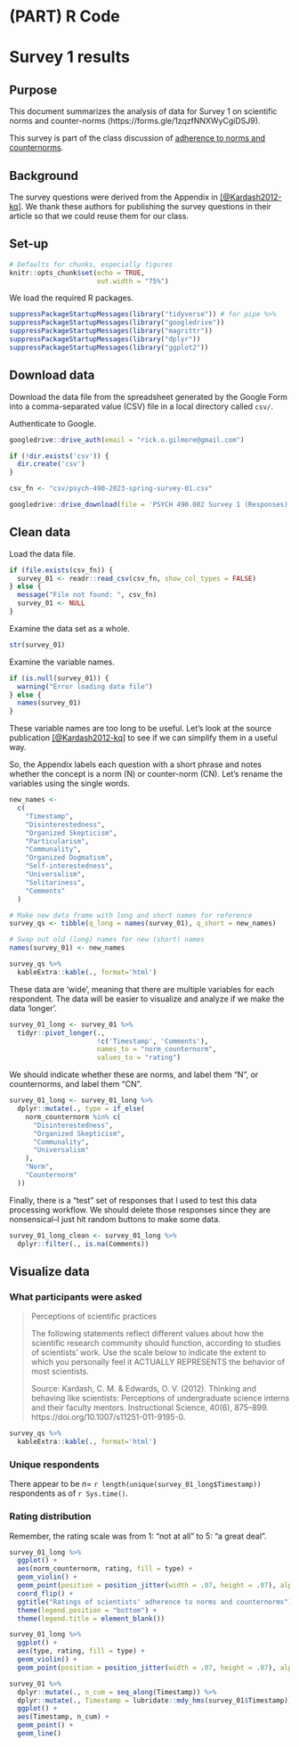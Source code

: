 # (PART) R Code {-} 

# Survey 1 results {- #survey_01_results}

## Purpose {-}

This document summarizes the analysis of data for Survey 1 on scientific norms and counter-norms (https://forms.gle/1zqzfNNXWyCgiDSJ9).

This survey is part of the class discussion of [adherence to norms and counternorms](adherence-to-norms-and-counter-norms.html).

## Background {-}

The survey questions were derived from the Appendix in [[@Kardash2012-kq]](https://doi.org/10.1007/s11251-011-9195-0).
We thank these authors for publishing the survey questions in their article so that we could reuse them for our class.

## Set-up {-}

```r
# Defaults for chunks, especially figures
knitr::opts_chunk$set(echo = TRUE,
                      out.width = "75%")
```

We load the required R packages.

```r
suppressPackageStartupMessages(library("tidyverse")) # for pipe %>%
suppressPackageStartupMessages(library("googledrive"))
suppressPackageStartupMessages(library("magrittr"))
suppressPackageStartupMessages(library("dplyr"))
suppressPackageStartupMessages(library("ggplot2"))
```

## Download data {-}

Download the data file from the spreadsheet generated by the Google Form into a comma-separated value (CSV) file in a local directory called `csv/`.

Authenticate to Google.

```r
googledrive::drive_auth(email = "rick.o.gilmore@gmail.com")
```

```r
if (!dir.exists('csv')) {
  dir.create('csv')
}

csv_fn <- "csv/psych-490-2023-spring-survey-01.csv"

googledrive::drive_download(file = 'PSYCH 490.002 Survey 1 (Responses)', path = csv_fn, type = 'csv', overwrite = TRUE)
```

## Clean data {-}

Load the data file.

```r
if (file.exists(csv_fn)) {
  survey_01 <- readr::read_csv(csv_fn, show_col_types = FALSE)
} else {
  message("File not found: ", csv_fn)
  survey_01 <- NULL
}
```

Examine the data set as a whole.

```r
str(survey_01)
```

Examine the variable names.

```r
if (is.null(survey_01)) {
  warning("Error loading data file")
} else {
  names(survey_01)
}
```

These variable names are too long to be useful.
Let's look at the source publication [[@Kardash2012-kq]](https://doi.org/10.1007/s11251-011-9195-0) to see if we can simplify them in a useful way.

So, the Appendix labels each question with a short phrase and notes whether the concept is a norm (N) or counter-norm (CN).
Let's rename the variables using the single words.

```r
new_names <-
  c(
    "Timestamp",
    "Disinterestedness",
    "Organized Skepticism",
    "Particularism",
    "Communality",
    "Organized Dogmatism",
    "Self-interestedness",
    "Universalism",
    "Solitariness",
    "Comments"
  )

# Make new data frame with long and short names for reference
survey_qs <- tibble(q_long = names(survey_01), q_short = new_names)

# Swap out old (long) names for new (short) names
names(survey_01) <- new_names

survey_qs %>%
  kableExtra::kable(., format='html')
```


These data are 'wide', meaning that there are multiple variables for each respondent.
The data will be easier to visualize and analyze if we make the data 'longer'.

```r
survey_01_long <- survey_01 %>%
  tidyr::pivot_longer(.,
                      !c('Timestamp', 'Comments'),
                      names_to = "norm_counternorm",
                      values_to = "rating")
```

We should indicate whether these are norms, and label them "N", or counternorms, and label them "CN".

```r
survey_01_long <- survey_01_long %>%
  dplyr::mutate(., type = if_else(
    norm_counternorm %in% c(
      "Disinterestedness",
      "Organized Skepticism",
      "Communality",
      "Universalism"
    ),
    "Norm",
    "Counternorm"
  ))
```

Finally, there is a "test" set of responses that I used to test this data processing workflow.
We should delete those responses since they are nonsensical--I just hit random buttons to make some data.

```r
survey_01_long_clean <- survey_01_long %>%
  dplyr::filter(., is.na(Comments))
```

## Visualize data {-}

### What participants were asked {-}

>Perceptions of scientific practices
>
>The following statements reflect different values about how the scientific research community should function, according to studies of scientists’ work. Use the scale below to indicate the extent to which you personally feel it ACTUALLY REPRESENTS the behavior of most scientists.
>
> Source: Kardash, C. M. & Edwards, O. V. (2012). Thinking and behaving like scientists: Perceptions of undergraduate science interns and their faculty mentors. Instructional Science, 40(6), 875–899. https://doi.org/10.1007/s11251-011-9195-0.

```r
survey_qs %>%
  kableExtra::kable(., format='html')
```

### Unique respondents {-}

There appear to be $n=$ `r length(unique(survey_01_long$Timestamp))` respondents as of `r Sys.time()`.

### Rating distribution {-}

Remember, the rating scale was from 1: "not at all" to 5: "a great deal".

```r
survey_01_long %>% 
  ggplot() + 
  aes(norm_counternorm, rating, fill = type) + 
  geom_violin() +
  geom_point(position = position_jitter(width = .07, height = .07), alpha = 0.5) +
  coord_flip() +
  ggtitle("Ratings of scientists' adherence to norms and counternorms") +
  theme(legend.position = "bottom") +
  theme(legend.title = element_blank())
```

```r
survey_01_long %>% 
  ggplot() + 
  aes(type, rating, fill = type) + 
  geom_violin() +
  geom_point(position = position_jitter(width = .07, height = .07), alpha = 0.5)
```

```r
survey_01 %>%
  dplyr::mutate(., n_cum = seq_along(Timestamp)) %>%
  dplyr::mutate(., Timestamp = lubridate::mdy_hms(survey_01$Timestamp)) %>%
  ggplot() + 
  aes(Timestamp, n_cum) +
  geom_point() +
  geom_line()
```

